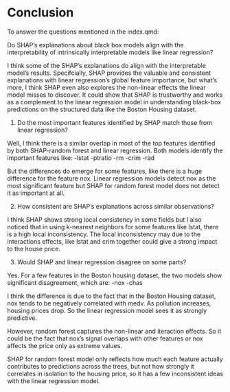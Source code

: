 # Conclusion

To answer the questions mentioned in the index.qmd:

Do SHAP's explanations about black box models align with the interpretability of
intrinsically interpretable models like linear regression?

I think some of the SHAP's explanations do align with the interpretable model's 
results. 
Specifcially, SHAP provides the valuable and consistent explanations with 
linear regression's global feature importance, but what's more, I think
SHAP even also explores the non-linear effects the linear model misses to 
discover. It could show that SHAP is trustworthy and works as a complement 
to the linear regression model in understanding black-box predictions on the 
structured data like the Boston Housing dataset. 

1. Do the most important features identified by SHAP match those from linear 
regression?

Well, I think there is a similar overlap in most of the top features identified 
by both SHAP-random forest and linear regression. 
Both models identify the important features like: 
-lstat
-ptratio
-rm
-crim
-rad

But the differences do emerge for some features, like there is a huge
difference for the feature nox. Linear regression models detect nox as the 
most significant feature but SHAP for random forest model does not detect it as
important at all. 


2. How consistent are SHAP's explanations across similar observations?

I think SHAP shows strong local consistency in some fields but I also noticed 
that in using k-nearest neighbors for some features like lstat, 
there is a high local inconsistency. 
The local inconsistency may due to the interactions effects, like lstat
and crim together could give a strong impact to the house price. 


3. Would SHAP and linear regression disagree on some parts?

Yes. For a few features in the Boston housing dataset, the two models show 
significant disagreement, which are:
-nox 
-chas

I think the difference is due to the fact that in the Boston Housing dataset, 
nox tends to be negatively correlated with medv. As pollution increases, 
housing prices drop. So the linear regression model sees it as strongly
predictive. 

However, random forest captures the non-linear and iteraction effects. So
it could be the fact that nox's signal overlaps with other features or nox 
affects the price only as extreme values. 

SHAP for random forest model only reflects how much each feature actually 
contributes to predictions across the trees, but not how strongly it correlates
in isolation to the housing price, so it has a few inconsistent ideas with 
the linear regression model. 


